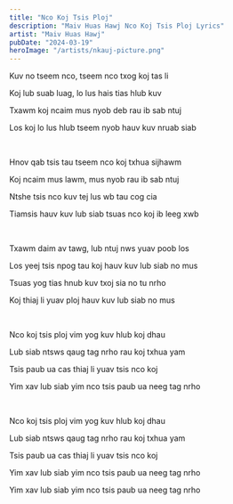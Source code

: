 ```yaml
---
title: "Nco Koj Tsis Ploj"
description: "Maiv Huas Hawj Nco Koj Tsis Ploj Lyrics"
artist: "Maiv Huas Hawj"
pubDate: "2024-03-19"
heroImage: "/artists/nkauj-picture.png"
---
```


Kuv no tseem nco, tseem nco txog koj tas li

Koj lub suab luag, lo lus hais tias hlub kuv

Txawm koj ncaim mus nyob deb rau ib sab ntuj

Los koj lo lus hlub tseem nyob hauv kuv nruab siab

<br />

Hnov qab tsis tau tseem nco koj txhua sijhawm

Koj ncaim mus lawm, mus nyob rau ib sab ntuj

Ntshe tsis nco kuv tej lus wb tau cog cia

Tiamsis hauv kuv lub siab tsuas nco koj ib leeg xwb

<br />

Txawm daim av tawg, lub ntuj nws yuav poob los

Los yeej tsis npog tau koj hauv kuv lub siab no mus

Tsuas yog tias hnub kuv txoj sia no tu nrho

Koj thiaj li yuav ploj hauv kuv lub siab no mus

<br />

Nco koj tsis ploj vim yog kuv hlub koj dhau

Lub siab ntsws qaug tag nrho rau koj txhua yam

Tsis paub ua cas thiaj li yuav tsis nco koj

Yim xav lub siab yim nco tsis paub ua neeg tag nrho

<br />

Nco koj tsis ploj vim yog kuv hlub koj dhau

Lub siab ntsws qaug tag nrho rau koj txhua yam

Tsis paub ua cas thiaj li yuav tsis nco koj

Yim xav lub siab yim nco tsis paub ua neeg tag nrho

Yim xav lub siab yim nco tsis paub ua neeg tag nrho
